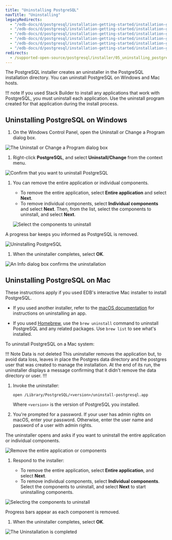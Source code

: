 ```yaml
---
title: "Uninstalling PostgreSQL"
navTitle: "Uninstalling"
legacyRedirects:
  - "/edb-docs/d/postgresql/installation-getting-started/installation-guide/13.0/uninstalling_postgresql.html"
  - "/edb-docs/d/postgresql/installation-getting-started/installation-guide-installers/11/PostgreSQL_Installation_Guide.1.10.html"
  - "/edb-docs/d/postgresql/installation-getting-started/installation-guide-installers/12/uninstalling_postgresql.html"
  - "/edb-docs/d/postgresql/installation-getting-started/installation-guide-installers/9.5/PostgreSQL_Installation_Guide.1.15.html"
  - "/edb-docs/d/postgresql/installation-getting-started/installation-guide-installers/9.6/PostgreSQL_Installation_Guide.1.14.html"
  - "/edb-docs/d/postgresql/installation-getting-started/installation-guide-installers/10/PostgreSQL_Installation_Guide.1.18.html"
redirects:
  - /supported-open-source/postgresql/installer/05_uninstalling_postgresql/
---
```


The PostgreSQL installer creates an uninstaller in the PostgreSQL installation directory. You can uninstall PostgreSQL on Windows and Mac hosts.

!!! note
    If you used Stack Builder to install any applications that work with PostgreSQL, you must uninstall each application. Use the uninstall program created for that application during the install process.

## Uninstalling PostgreSQL on Windows

1.  On the Windows Control Panel, open the Uninstall or Change a Program dialog box. 

  ![The Uninstall or Change a Program dialog box](installing/images/change_program.png)

1. Right-click **PostgreSQL**, and select **Uninstall/Change** from the context menu.

  ![Confirm that you want to uninstall PostgreSQL](installing/images/uninstalling_postgreSQL_comfirmation.png)

1.  You can remove the entire application or individual components.

    - To remove the entire application, select **Entire application** and select **Next**.
    - To remove individual components, select **Individual components** and select **Next**. Then, from the list, select the components to uninstall, and select **Next**.
    
    ![Select the components to uninstall](installing/images/select_the_components_to_uninstall.png)

  A progress bar keeps you informed as PostgreSQL is removed.
  
  ![Uninstalling PostgreSQL](installing/images/uninstalling_postgreSQL.png)

1.  When the uninstaller completes, select **OK**.

  ![An Info dialog box confirms the uninstallation](installing/images/uninstallationcomplete.png)

## Uninstalling PostgreSQL on Mac

These instructions apply if you used EDB's interactive Mac installer to install PostgreSQL. 

-  If you used another installer, refer to the [macOS documentation](https://support.apple.com/guide/mac-help/install-and-uninstall-other-apps-mh35835/mac) for instructions on uninstalling an app. 

-  If you used [Homebrew](https://brew.sh/), use the `brew uninstall` command to uninstall PostgreSQL and any related packages. Use `brew list` to see what's installed.

To uninstall PostgreSQL on a Mac system:

!!! Note Data is not deleted
This uninstaller removes the application but, to avoid data loss,
leaves in place the Postgres data directory and the postgres user that was
created to manage the installation. At the end of its run, the uninstaller 
displays a message confirming that it didn't remove the data directory or user.
!!!

1.  Invoke the uninstaller:

    ```
    open /Library/PostgreSQL/<version>/uninstall-postgresql.app
    ```

    Where `<version>` is the version of PostgreSQL you installed.

1.  You're prompted for a password. If your user has admin rights on macOS, enter your password. Otherwise, enter the user name and password of a user with admin rights. 

  The uninstaller opens and asks if you want to uninstall the entire application or individual components. 
  
  ![Remove the entire application or components](installing/images/remove_the_entire_application_or_components.png)

1.  Respond to the installer:

    -  To remove the entire application, select **Entire application**, and select **Next**.
    -  To remove individual components, select **Individual components**. Select the components to uninstall, and select **Next** to start uninstalling components.
    
  ![Selecting the components to uninstall](installing/images/selecting_the_components_to_uninstall.png)

  Progress bars appear as each component is removed. 

1.  When the uninstaller completes, select **OK**.

  ![The Uninstallation is completed](installing/images/mac_uninstallation_completed.png)

